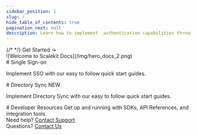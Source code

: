```yaml
---
sidebar_position: 1
slug: /
hide_table_of_contents: true
pagination_next: null
description: Learn how to implement  authentication capabilities through our quick start guides, SDKs and code samples
---
```



<div className="homepage">
<div className="row hero">
<div className="col col--4 padding-vert--lg">
<Hero title="Enterprise Readiness for Developers" titles="Learn how to implement authentication capabilities through our quick start guides, SDKs and code samples" titles="Scalekit Docs">
{/* <Hero title="Enterprise-Grade Tools for Developers" titles="Learn how to implement authentication capabilities through our quick start guides, SDKs and code samples" titles="Scalekit Docs"> */}
<Link className="button button--primary padding--md font-1" href="/sso/quickstart">Get Started &rarr;</Link>
</Hero>
</div>
<div className="col col--8">
![Welcome to Scalekit Docs](/img/hero_docs_2.png)
</div>
</div>

<div className="row padding-vert--lg section">
<div className="col col--5">
# Single Sign-on

Implement SSO with our easy to follow quick start guides.

</div>
<div className="col col--7">
<ProductList
items={[{
  title: "Login with SSO",
  description: "Launch enterprise SSO in hours. Connect your application to any of your customers identity providers through SAML or OIDC",
  href: "/sso/quickstart",
},{
  title: "Login with Social",
  description: "Make it easy for your customers to securely login to your application with social providers like Google, Microsoft, GitHub etc",
  href: "/sso/social-login",
},{
  title: "Integrate Admin Portal",
  description: "Empower your customers to configure and manage SSO connections themselves with a self-service Admin Portal",
  href: "/sso/quickstart-admin-portal",
},{
  title: "Launch Checklist",
  description: "Check off these recommended steps before launching your app in Production",
  href: "/sso/launch-checklist",
}]}>

</ProductList>
</div>
</div>
<!-- Directory Sync -->
<div className="row padding-vert--lg section">
<div className="col col--5">
# Directory Sync <span className="badge badge--success">NEW</span>

Implement Directory Sync with our easy to follow quick start guides.

</div>
<div className="col col--7">
<ProductList
items={[{
  title: "Quick Start",
  description: "Implement Directory Sync in hours. Connect your application to any of your customers directory providers through SCIM v2",
  href: "/dir-sync/quickstart",
},{
  title: "GBAC",
  description: " Implement Group Based Access Control in your application with our easy to follow quick start guides",
  href: "/dir-sync/gbac",
}]}>

</ProductList>
</div>
</div>

<div className="row section padding-vert--lg">
<div className="col col--5">
# Developer Resources
Get up and running with SDKs, API References, and integration tools.
</div>
<div className="col col--7">
<ProductList
items={[{
  title: "API Reference",
  description: "Go through our well documented REST APIs and code samples in Node.JS, Python, Go and Java",
  href: "/apis",
},{
  title: "SDKs",
  description: "Official Scalekit client libraries in Node.JS, Python, Go and Java",
  href: "/sdks",
}, {
  title: "Webhooks",
  description: "Get real-time updates on user and group changes in your customer's directory provider",
  href: "/apis#tag/Webhooks",
}]}>

</ProductList>
</div>
</div>

<div className="footerLink">
  <IoHelpBuoyOutline /> Need help? <a href="mailto:support@scalekit.com">Contact Support</a>
</div>
<div className="footerLink">
  <IoHelpCircleOutline /> Questions? <a href="mailto:hi@scalekit.com">Contact Us</a>
</div>

</div>
